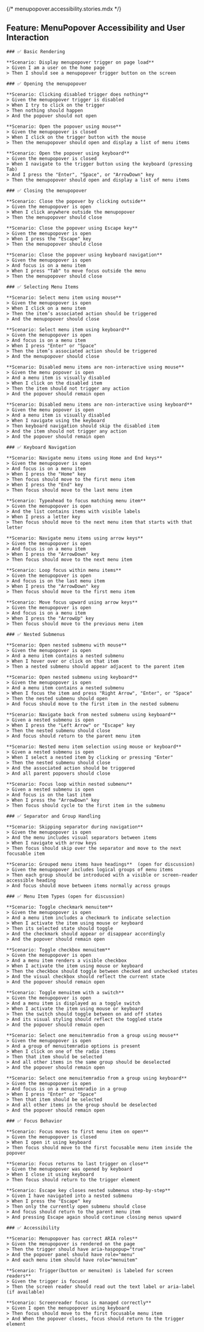{/* menupopover.accessibility.stories.mdx */}


<Meta of={MenuPopoverStories} name="User Stories" />

## Feature: MenuPopover Accessibility and User Interaction

    ### ✅ Basic Rendering

    **Scenario: Display menupopover trigger on page load**
    > Given I am a user on the home page  
    > Then I should see a menupopover trigger button on the screen  

    ### ✅ Opening the menupopover

    **Scenario: Clicking disabled trigger does nothing**
    > Given the menupopover trigger is disabled  
    > When I try to click on the trigger  
    > Then nothing should happen  
    > And the popover should not open  

    **Scenario: Open the popover using mouse**
    > Given the menupopover is closed  
    > When I click on the trigger button with the mouse  
    > Then the menupopover should open and display a list of menu items  

    **Scenario: Open the popover using keyboard**
    > Given the menupopover is closed  
    > When I navigate to the trigger button using the keyboard (pressing Tab)  
    > And I press the "Enter", "Space", or "ArrowDown" key  
    > Then the menupopover should open and display a list of menu items  

    ### ✅ Closing the menupopover

    **Scenario: Close the popover by clicking outside**
    > Given the menupopover is open  
    > When I click anywhere outside the menupopover  
    > Then the menupopover should close  

    **Scenario: Close the popover using Escape key**
    > Given the menupopover is open  
    > When I press the "Escape" key  
    > Then the menupopover should close  

    **Scenario: Close the popover using keyboard navigation**
    > Given the menupopover is open  
    > And focus is on a menu item  
    > When I press "Tab" to move focus outside the menu  
    > Then the menupopover should close  

    ### ✅ Selecting Menu Items

    **Scenario: Select menu item using mouse**
    > Given the menupopover is open  
    > When I click on a menu item  
    > Then the item’s associated action should be triggered  
    > And the menupopover should close  

    **Scenario: Select menu item using keyboard**
    > Given the menupopover is open  
    > And focus is on a menu item  
    > When I press "Enter" or "Space"  
    > Then the item’s associated action should be triggered  
    > And the menupopover should close  

    **Scenario: Disabled menu items are non-interactive using mouse**
    > Given the menu popover is open  
    > And a menu item is visually disabled  
    > When I click on the disabled item  
    > Then the item should not trigger any action  
    > And the popover should remain open  

    **Scenario: Disabled menu items are non-interactive using keyboard**
    > Given the menu popover is open  
    > And a menu item is visually disabled  
    > When I navigate using the keyboard  
    > Then keyboard navigation should skip the disabled item  
    > And the item should not trigger any action  
    > And the popover should remain open  

    ### ✅ Keyboard Navigation

    **Scenario: Navigate menu items using Home and End keys**
    > Given the menupopover is open  
    > And focus is on a menu item  
    > When I press the "Home" key  
    > Then focus should move to the first menu item  
    > When I press the "End" key  
    > Then focus should move to the last menu item  

    **Scenario: Typeahead to focus matching menu item**
    > Given the menupopover is open  
    > And the list contains items with visible labels  
    > When I press a letter key  
    > Then focus should move to the next menu item that starts with that letter  

    **Scenario: Navigate menu items using arrow keys**
    > Given the menupopover is open  
    > And focus is on a menu item  
    > When I press the "ArrowDown" key  
    > Then focus should move to the next menu item  

    **Scenario: Loop focus within menu items**
    > Given the menupopover is open  
    > And focus is on the last menu item  
    > When I press the "ArrowDown" key  
    > Then focus should move to the first menu item  

    **Scenario: Move focus upward using arrow keys**
    > Given the menupopover is open  
    > And focus is on a menu item  
    > When I press the "ArrowUp" key  
    > Then focus should move to the previous menu item  

    ### ✅ Nested Submenus

    **Scenario: Open nested submenu with mouse**
    > Given the menupopover is open  
    > And a menu item contains a nested submenu  
    > When I hover over or click on that item  
    > Then a nested submenu should appear adjacent to the parent item  

    **Scenario: Open nested submenu using keyboard**
    > Given the menupopover is open  
    > And a menu item contains a nested submenu  
    > When I focus the item and press "Right Arrow", "Enter", or "Space"  
    > Then the nested submenu should open  
    > And focus should move to the first item in the nested submenu  

    **Scenario: Navigate back from nested submenu using keyboard**
    > Given a nested submenu is open  
    > When I press the "Left Arrow" or "Escape" key  
    > Then the nested submenu should close  
    > And focus should return to the parent menu item  

    **Scenario: Nested menu item selection using mouse or keyboard**
    > Given a nested submenu is open  
    > When I select a nested item by clicking or pressing "Enter"  
    > Then the nested submenu should close  
    > And the associated action should be triggered  
    > And all parent popovers should close  

    **Scenario: Focus loop within nested submenu**
    > Given a nested submenu is open  
    > And focus is on the last item  
    > When I press the "ArrowDown" key  
    > Then focus should cycle to the first item in the submenu  

    ### ✅ Separator and Group Handling

    **Scenario: Skipping separator during navigation**
    > Given the menupopover is open  
    > And the menu includes visual separators between items  
    > When I navigate with arrow keys  
    > Then focus should skip over the separator and move to the next focusable item  

    **Scenario: Grouped menu items have headings**  (open for discussion)
    > Given the menupopover includes logical groups of menu items  
    > Then each group should be introduced with a visible or screen-reader accessible heading  
    > And focus should move between items normally across groups  

    ### ✅ Menu Item Types (open for discussion)

    **Scenario: Toggle checkmark menuitem**  
    > Given the menupopover is open  
    > And a menu item includes a checkmark to indicate selection  
    > When I activate the item using mouse or keyboard  
    > Then its selected state should toggle  
    > And the checkmark should appear or disappear accordingly  
    > And the popover should remain open  

    **Scenario: Toggle checkbox menuitem**  
    > Given the menupopover is open  
    > And a menu item renders a visible checkbox  
    > When I activate the item using mouse or keyboard  
    > Then the checkbox should toggle between checked and unchecked states  
    > And the visual checkbox should reflect the current state  
    > And the popover should remain open  

    **Scenario: Toggle menuitem with a switch**  
    > Given the menupopover is open  
    > And a menu item is displayed as a toggle switch  
    > When I activate the item using mouse or keyboard  
    > Then the switch should toggle between on and off states  
    > And its visual styling should reflect the toggled state  
    > And the popover should remain open  

    **Scenario: Select one menuitemradio from a group using mouse**  
    > Given the menupopover is open  
    > And a group of menuitemradio options is present  
    > When I click on one of the radio items  
    > Then that item should be selected  
    > And all other items in the same group should be deselected  
    > And the popover should remain open  

    **Scenario: Select one menuitemradio from a group using keyboard**  
    > Given the menupopover is open  
    > And focus is on a menuitemradio in a group  
    > When I press "Enter" or "Space"  
    > Then that item should be selected  
    > And all other items in the group should be deselected  
    > And the popover should remain open  

    ### ✅ Focus Behavior

    **Scenario: Focus moves to first menu item on open**
    > Given the menupopover is closed  
    > When I open it using keyboard  
    > Then focus should move to the first focusable menu item inside the popover  

    **Scenario: Focus returns to last trigger on close**
    > Given the menupopover was opened by keyboard  
    > When I close it using keyboard  
    > Then focus should return to the trigger element  

    **Scenario: Escape key closes nested submenus step-by-step**
    > Given I have navigated into a nested submenu  
    > When I press the "Escape" key  
    > Then only the currently open submenu should close  
    > And focus should return to the parent menu item  
    > And pressing Escape again should continue closing menus upward  

    ### ✅ Accessibility

    **Scenario: Menupopover has correct ARIA roles**
    > Given the menupopover is rendered on the page  
    > Then the trigger should have aria-haspopup="true"  
    > And the popover panel should have role="menu"  
    > And each menu item should have role="menuitem"  

    **Scenario: Trigger(button or menuitem) is labeled for screen readers**
    > Given the trigger is focused  
    > Then the screen reader should read out the text label or aria-label (if available)  

    **Scenario: Screenreader focus is managed correctly**
    > Given I open the menupopover using keyboard  
    > Then focus should move to the first focusable menu item  
    > And When the popover closes, focus should return to the trigger element  

